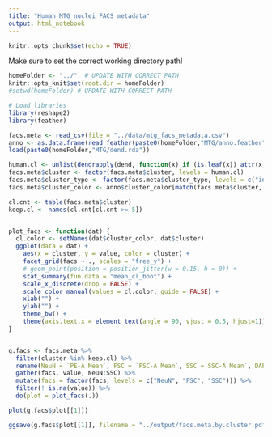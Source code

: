 ---
title: "Human MTG nuclei FACS metadata"
output: html_notebook
---
  
  
```{r setup, include=FALSE}
knitr::opts_chunk$set(echo = TRUE)
```
  
  
Make sure to set the correct working directory path!  
  
```{r setwd}
homeFolder <- "../"  # UPDATE WITH CORRECT PATH
knitr::opts_knit$set(root.dir = homeFolder)
#setwd(homeFolder) # UPDATE WITH CORRECT PATH
```  
  
  
```{r init-workspace, echo=FALSE, message=FALSE, warning=FALSE}
# Load libraries 
library(reshape2)
library(feather)

```


```{r load-data, message=FALSE}
facs.meta <- read_csv(file = "../data/mtg_facs_metadata.csv")
anno <- as.data.frame(read_feather(paste0(homeFolder,"MTG/anno.feather")))
load(paste0(homeFolder,"MTG/dend.rda"))

human.cl <- unlist(dendrapply(dend, function(x) if (is.leaf(x)) attr(x, "label")))
facs.meta$cluster <- factor(facs.meta$cluster, levels = human.cl)
facs.meta$cluster_type <- factor(facs.meta$cluster_type, levels = c("inh", "exc", "glia"))
facs.meta$cluster_color <- anno$cluster_color[match(facs.meta$cluster, anno$cluster_label)]

```


```{r plot-facs, fig.width = 12, fig.height = 8}
cl.cnt <- table(facs.meta$cluster)
keep.cl <- names(cl.cnt[cl.cnt >= 5])


plot_facs <- function(dat) {
  cl.color <- setNames(dat$cluster_color, dat$cluster)
  ggplot(data = dat) + 
    aes(x = cluster, y = value, color = cluster) +
    facet_grid(facs ~ ., scales = "free_y") +
    # geom_point(position = position_jitter(w = 0.15, h = 0)) + 
    stat_summary(fun.data = "mean_cl_boot") +
    scale_x_discrete(drop = FALSE) +
    scale_color_manual(values = cl.color, guide = FALSE) +
    xlab("") +
    ylab("") +
    theme_bw() + 
    theme(axis.text.x = element_text(angle = 90, vjust = 0.5, hjust=1))
}


g.facs <- facs.meta %>% 
  filter(cluster %in% keep.cl) %>% 
  rename(NeuN = `PE-A Mean`, FSC = `FSC-A Mean`, SSC =`SSC-A Mean`, DAPI = `DAPI-A Mean`) %>% 
  gather(facs, value, NeuN:SSC) %>% 
  mutate(facs = factor(facs, levels = c("NeuN", "FSC", "SSC"))) %>% 
  filter(! is.na(value)) %>% 
  do(plot = plot_facs(.))

plot(g.facs$plot[[1]])

ggsave(g.facs$plot[[1]], filename = "../output/facs.meta.by.cluster.pdf", width = 12, height = 8)

```
